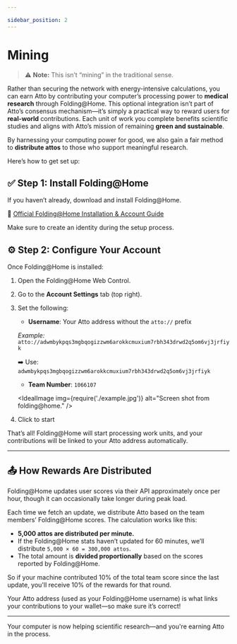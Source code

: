 ```yaml
---

sidebar_position: 2
---
```




# Mining

> ⚠️ **Note:** This isn’t “mining” in the traditional sense.

Rather than securing the network with energy-intensive calculations, you can earn Atto by contributing your computer’s processing power to **medical research** through Folding@Home. This optional integration isn’t part of Atto’s consensus mechanism—it’s simply a practical way to reward users for **real-world** contributions. Each unit of work you complete benefits scientific studies and aligns with Atto’s mission of remaining **green and sustainable**.

By harnessing your computing power for good, we also gain a fair method to **distribute attos** to those who support meaningful research.

Here’s how to get set up:

## ✅ Step 1: Install Folding@Home

If you haven’t already, download and install Folding@Home.

🔗 [Official Folding@Home Installation & Account Guide](https://foldingathome.org/start-folding/)

Make sure to create an identity during the setup process.

## ⚙️ Step 2: Configure Your Account

Once Folding@Home is installed:

1. Open the Folding@Home Web Control.
1. Go to the **Account Settings** tab (top right).
1. Set the following:
    - **Username**: Your Atto address without the `atto://` prefix

    _Example:_ `atto://adwmbykpqs3mgbqogizzwm6arokkcmuxium7rbh343drwd2q5om6vj3jrfiyk`

    ➡️ Use: `adwmbykpqs3mgbqogizzwm6arokkcmuxium7rbh343drwd2q5om6vj3jrfiyk`
    - **Team Number**: `1066107`

    <IdealImage img={require('./example.jpg')} alt="Screen shot from folding@home." />

1. Click to start

That’s all! Folding@Home will start processing work units, and your contributions will be linked to your Atto address
automatically.

---

## 📤 How Rewards Are Distributed

Folding@Home updates user scores via their API approximately once per hour, though it can occasionally take longer during peak load.

Each time we fetch an update, we distribute Atto based on the team members’ Folding@Home scores. The calculation works like this:

- **5,000 attos are distributed per minute.**
- If the Folding@Home stats haven’t updated for 60 minutes, we’ll distribute `5,000 × 60 = 300,000 attos`.
- The total amount is **divided proportionally** based on the scores reported by Folding@Home.

So if your machine contributed 10% of the total team score since the last update, you'll receive 10% of the rewards for that round.

Your Atto address (used as your Folding@Home username) is what links your contributions to your wallet—so make sure it’s correct!

---

Your computer is now helping scientific research—and you're earning Atto in the process.
